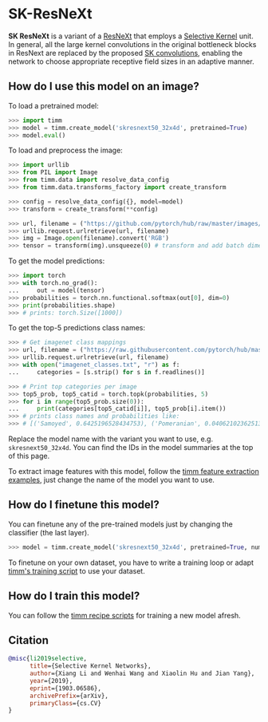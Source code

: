 # SK-ResNeXt

**SK ResNeXt** is a variant of a [ResNeXt](https://www.paperswithcode.com/method/resnext) that employs a [Selective Kernel](https://paperswithcode.com/method/selective-kernel) unit. In general, all the large kernel convolutions in the original bottleneck blocks in ResNext are replaced by the proposed [SK convolutions](https://paperswithcode.com/method/selective-kernel-convolution), enabling the network to choose appropriate receptive field sizes in an adaptive manner.

## How do I use this model on an image?

To load a pretrained model:

```py
>>> import timm
>>> model = timm.create_model('skresnext50_32x4d', pretrained=True)
>>> model.eval()
```

To load and preprocess the image:

```py 
>>> import urllib
>>> from PIL import Image
>>> from timm.data import resolve_data_config
>>> from timm.data.transforms_factory import create_transform

>>> config = resolve_data_config({}, model=model)
>>> transform = create_transform(**config)

>>> url, filename = ("https://github.com/pytorch/hub/raw/master/images/dog.jpg", "dog.jpg")
>>> urllib.request.urlretrieve(url, filename)
>>> img = Image.open(filename).convert('RGB')
>>> tensor = transform(img).unsqueeze(0) # transform and add batch dimension
```

To get the model predictions:

```py
>>> import torch
>>> with torch.no_grad():
...     out = model(tensor)
>>> probabilities = torch.nn.functional.softmax(out[0], dim=0)
>>> print(probabilities.shape)
>>> # prints: torch.Size([1000])
```

To get the top-5 predictions class names:

```py
>>> # Get imagenet class mappings
>>> url, filename = ("https://raw.githubusercontent.com/pytorch/hub/master/imagenet_classes.txt", "imagenet_classes.txt")
>>> urllib.request.urlretrieve(url, filename) 
>>> with open("imagenet_classes.txt", "r") as f:
...     categories = [s.strip() for s in f.readlines()]

>>> # Print top categories per image
>>> top5_prob, top5_catid = torch.topk(probabilities, 5)
>>> for i in range(top5_prob.size(0)):
...     print(categories[top5_catid[i]], top5_prob[i].item())
>>> # prints class names and probabilities like:
>>> # [('Samoyed', 0.6425196528434753), ('Pomeranian', 0.04062102362513542), ('keeshond', 0.03186424449086189), ('white wolf', 0.01739676296710968), ('Eskimo dog', 0.011717947199940681)]
```

Replace the model name with the variant you want to use, e.g. `skresnext50_32x4d`. You can find the IDs in the model summaries at the top of this page.

To extract image features with this model, follow the [timm feature extraction examples](https://rwightman.github.io/pytorch-image-models/feature_extraction/), just change the name of the model you want to use.

## How do I finetune this model?

You can finetune any of the pre-trained models just by changing the classifier (the last layer).

```py
>>> model = timm.create_model('skresnext50_32x4d', pretrained=True, num_classes=NUM_FINETUNE_CLASSES)
```
To finetune on your own dataset, you have to write a training loop or adapt [timm's training
script](https://github.com/rwightman/pytorch-image-models/blob/master/train.py) to use your dataset.

## How do I train this model?

You can follow the [timm recipe scripts](scripts) for training a new model afresh.

## Citation

```BibTeX
@misc{li2019selective,
      title={Selective Kernel Networks}, 
      author={Xiang Li and Wenhai Wang and Xiaolin Hu and Jian Yang},
      year={2019},
      eprint={1903.06586},
      archivePrefix={arXiv},
      primaryClass={cs.CV}
}
```

<!--
Type: model-index
Collections:
- Name: SKResNeXt
  Paper:
    Title: Selective Kernel Networks
    URL: https://paperswithcode.com/paper/selective-kernel-networks
Models:
- Name: skresnext50_32x4d
  In Collection: SKResNeXt
  Metadata:
    FLOPs: 5739845824
    Parameters: 27480000
    File Size: 110340975
    Architecture:
    - Convolution
    - Dense Connections
    - Global Average Pooling
    - Grouped Convolution
    - Max Pooling
    - Residual Connection
    - Selective Kernel
    - Softmax
    Tasks:
    - Image Classification
    Training Data:
    - ImageNet
    Training Resources: 8x GPUs
    ID: skresnext50_32x4d
    LR: 0.1
    Epochs: 100
    Layers: 50
    Crop Pct: '0.875'
    Momentum: 0.9
    Batch Size: 256
    Image Size: '224'
    Weight Decay: 0.0001
    Interpolation: bicubic
  Code: https://github.com/rwightman/pytorch-image-models/blob/a7f95818e44b281137503bcf4b3e3e94d8ffa52f/timm/models/sknet.py#L210
  Weights: https://github.com/rwightman/pytorch-image-models/releases/download/v0.1-weights/skresnext50_ra-f40e40bf.pth
  Results:
  - Task: Image Classification
    Dataset: ImageNet
    Metrics:
      Top 1 Accuracy: 80.15%
      Top 5 Accuracy: 94.64%
-->